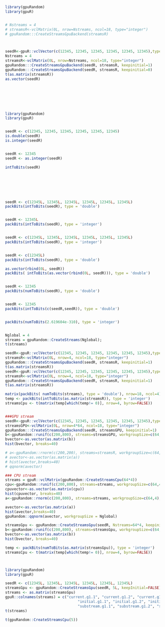 <!--
%\VignetteEngine{knitr::knitr}
%\VignetteIndexEntry{Create_Streams_GPU}
-->


```r

library(gpuRandom)
library(gpuR)


# Nstreams = 4
# streamsR<-vclMatrix(0L, nrow=Nstreams, ncol=18, type="integer")
# gpuRandom:::CreateStreamsGpuBackend(streamsR)



seedR<-gpuR::vclVector(c(12345, 12345, 12345, 12345, 12345, 12345),type="integer")
Nstreams = 4
streamsR<-vclMatrix(0L, nrow=Nstreams, ncol=18, type="integer")
gpuRandom:::CreateStreamsGpuBackend(seedR, streamsR, keepinitial=1)
gpuRandom:::CreateStreamsGpuBackend(seedR, streamsR, keepinitial=0)
t(as.matrix(streamsR))
as.vector(seedR)







library(gpuRandom)
library(gpuR)


seedR <- c(12345, 12345, 12345, 12345, 12345, 12345)
is.double(seedR)
is.integer(seedR)


seedR <- 12345
seedR <- as.integer(seedR)

intToBits(seedR)







seedR <- c(12345L, 12345L, 12345L, 12345L, 12345L, 12345L)
packBits(intToBits(seedR), type = 'double')


seedR <- 12345L
packBits(intToBits(seedR), type = 'integer')


seedR <- c(12345L, 12345L, 12345L, 12345L, 12345L, 12345L)
packBits(intToBits(seedR), type = 'integer')


seedR <- c(12345L)
packBits(intToBits(seedR), type = 'double')

as.vector(rbind(0L, seedR))
packBits( intToBits(as.vector(rbind(0L, seedR))), type = 'double')


seedR <- 12345
packBits(numToBits(seedR), type = 'double')


seedR <- 12345
packBits(intToBits(c(seedR,seedR)), type = 'double')


packBits(numToBits(2.619604e-310), type = 'integer')


Nglobal = 4
streams = gpuRandom::CreateStreams(Nglobal);
t(streams)
```







```r
seedR<-gpuR::vclVector(c(12345, 12345, 12345, 12345, 12345, 12345),type="integer")
streamsR<-vclMatrix(0L, nrow=4, ncol=18, type="integer")
gpuRandom:::CreateStreamsGpuBackend(seedR, streamsR, keepinitial=1)
t(as.matrix(streamsR))
seedR<-gpuR::vclVector(c(12345, 12345, 12345, 12345, 12345, 12345),type="integer")
streamsR<-vclMatrix(0L, nrow=4, ncol=18, type="integer")
gpuRandom:::CreateStreamsGpuBackend(seedR, streamsR, keepinitial=1)
t(as.matrix(streamsR))

matrix(packBits( numToBits(streams), type = 'double'), nrow=18, ncol=4)
temp <- packBits(intToBits(as.matrix(streamsR)), type = 'integer')
streamsCpu <- t(matrix(temp[which(temp!= 0)], nrow=4, byrow=FALSE))


###GPU stream
seedR<-gpuR::vclVector(c(12345, 12345, 12345, 12345, 12345, 12345),type="integer")
streamsGPU<-vclMatrix(0L, nrow=4*64, ncol=18, type="integer")
gpuRandom:::CreateStreamsGpuBackend(seedR, streamsGPU, keepinitial=1)
b<-gpuRandom::runif(c(200,800), streams=streamsGPU, workgroupSize=c(64,4), type="double")
bvector<-as.vector(as.matrix(b))
hist(bvector, breaks=40)

# a<-gpuRandom::rnorm(c(200,200), streams=streamsR, workgroupSize=c(64,4), type="double")
# avector<-as.vector(as.matrix(a))
# hist(avector,breaks=40)
# qqnorm(avector)

### CPU stream
streams = gpuR::vclMatrix(gpuRandom::CreateStreamsCpu(64*4))
cpu<-gpuRandom::runif(c(200,800), streams=streams, workgroupSize=c(64,4), type="double")
cpuvector<-as.vector(as.matrix(cpu))
hist(cpuvector, breaks=40)
a<-gpuRandom::rnorm(c(200,800), streams=streams, workgroupSize=c(64,4), type="double")

avector<-as.vector(as.matrix(a))
hist(avector,breaks=40)
gpuRandom::qqnorm(avector, workgroupSize = Nglobal)

streamsGpu <- gpuRandom::CreateStreamsGpu(seedR, Nstreams=64*4, keepinitial=1)
b<-gpuRandom::runif(c(200,800), streams=streamsGpu, workgroupSize=c(64,4), type="double")
bvector<-as.vector(as.matrix(b))
hist(bvector, breaks=40)

temp <- packBits(numToBits(as.matrix(streamsGpu)), type = 'integer')
streamsCpu <- t(matrix(temp[which(temp!= 0)], nrow=4, byrow=FALSE))



library(gpuRandom)
library(gpuR)

seedR <- c(12345L, 12345L, 12345L, 12345L, 12345L, 12345L)
streamsGpu <- gpuRandom::CreateStreamsGpu(seedR, 5L, keepInitial=FALSE)
streams <- as.matrix(streamsGpu)
gpuR::colnames(streams) = c("current.g1.1", "current.g1.2", "current.g1.3", "current.g2.1", "current.g2.2", "current.g2.3",
                                 "initial.g1.1", "initial.g1.2", "initial.g1.3", "initial.g2.1", "initial.g2.2", "initial.g2.3",
                                 "substream.g1.1", "substream.g1.2", "substream.g1.3", "substream.g2.1", "substream.g2.2", "substream.g2.3")
t(streams)    

t(gpuRandom::CreateStreamsCpu(5))
```





